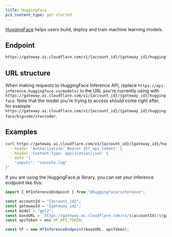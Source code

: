 ```yaml
---
title: HuggingFace
pcx_content_type: get-started
---
```


[HuggingFace](https://huggingface.co/) helps users build, deploy and train machine learning models.

## Endpoint

```txt
https://gateway.ai.cloudflare.com/v1/{account_id}/{gateway_id}/huggingface
```

## URL structure

When making requests to HuggingFace Inference API, replace `https://api-inference.huggingface.co/models/` in the URL you’re currently using with `https://gateway.ai.cloudflare.com/v1/{account_id}/{gateway_id}/huggingface`. Note that the model you’re trying to access should come right after, for example `https://gateway.ai.cloudflare.com/v1/{account_id}/{gateway_id}/huggingface/bigcode/starcoder`.

## Examples

```bash title="Request"
curl https://gateway.ai.cloudflare.com/v1/{account_id}/{gateway_id}/huggingface/bigcode/starcoder \
  --header 'Authorization: Bearer {hf_api_token}' \
  --header 'Content-Type: application/json' \
  --data '{
    "inputs": "console.log"
}'
```

If you are using the HuggingFace.js library, you can set your inference endpoint like this:

```js title="JavaScript"
import { HfInferenceEndpoint } from "@huggingface/inference";

const accountId = "{account_id}";
const gatewayId = "{gateway_id}";
const model = "gpt2";
const baseURL = `https://gateway.ai.cloudflare.com/v1/${accountId}/${gatewayId}/huggingface/${model}`;
const apiToken = env.HF_API_TOKEN;

const hf = new HfInferenceEndpoint(baseURL, apiToken);
```
